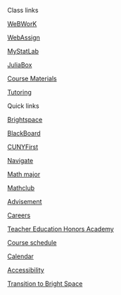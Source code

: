 <!-- autogenerated by julia sidebar-links.jl -->
::: {.d-grid .gap-0}
:::: {.card}
::::: {.card-header}
Class links
:::::

::::: {.btn .btn-light .text-start .text-black}
[<i class="bi-pencil"></i> WeBWorK](/WeBWorK/courses.html){.btn-outline-light alt="webwork"}
:::::

::::: {.btn .btn-light .text-start .text-black}
[<i class="bi-pencil"></i> WebAssign](https://www.webassign.net/){.btn-outline-light alt="webassign"}
:::::

::::: {.btn .btn-light .text-start .text-black}
[<i class="bi-pencil"></i> MyStatLab](https://mlm.pearson.com/northamerica/mystatlab/){.btn-outline-light alt="mystatlab"}
:::::

::::: {.btn .btn-light .text-start .text-black}
[<i class="bi-terminal-fill"></i> JuliaBox](/juliabox){.btn-outline-light alt="JuliaBox"}
:::::

::::: {.btn .btn-light .text-start .text-black}
[<i class="bi-pencil"></i> Course Materials](/Undergraduate/Courses/){.btn-outline-light alt="Materials"}
:::::

::::: {.btn .btn-light .text-start .text-black}
[<i class="bi-person-circle"></i> Tutoring](/Undergraduate/Tutoring/){.btn-outline-light alt="Tutoring"}
:::::

::::
:::

::: {.d-grid .gap-0}
:::: {.card}

::::: {.card-header}
Quick links
:::::

::::: {.btn .btn-light .text-start .text-black}
[<i class="bi-journal"></i> Brightspace](https://brightspace.cuny.edu/){.btn-outline-light alt="brightspace"}
:::::

::::: {.btn .btn-light .text-start .text-black}
[<i class="bi-journal"></i> BlackBoard](https://www.cuny.edu/about/administration/offices/cis/core-functions/cuny-blackboard/){.btn-outline-light alt="blackboard"}
:::::

::::: {.btn .btn-light .text-start .text-black}
[<i class="bi-tools"></i> CUNYFirst](https://www.cuny.edu/about/administration/offices/cis/cunyfirst/){.btn-outline-light alt="cuny first"}
:::::

::::: {.btn .btn-light .text-start .text-black}
[<i class="bi-tools"></i> Navigate](https://csi-cuny.campus.eab.com/){.btn-outline-light alt="Navigate"}
:::::

::::: {.btn .btn-light .text-start .text-black}
[<i class="bi-ui-checks-grid"></i> Math major](/Undergraduate/Major/){.btn-outline-light alt="Major"}
:::::

::::: {.btn .btn-light .text-start .text-black}
[<i class="bi-transparency"></i> Mathclub](https://math-csi-cuny.github.io/mathclub/){.btn-outline-light alt="Major"}
:::::

::::: {.btn .btn-light .text-start .text-black}
[<i class="bi-person-check-fill"></i> Advisement](/Undergraduate/AdvisingDocuments/){.btn-outline-light alt="Advisement"}
:::::

::::: {.btn .btn-light .text-start .text-black}
[<i class="bi-door-open"></i> Careers](/Undergraduate/Career/){.btn-outline-light alt="Careers in mathematics"}
:::::

::::: {.btn .btn-light .text-start .text-black}
[<i class="bi-lightbulb"></i> Teacher Education Honors Academy](https://www.csi.cuny.edu/academics-and-research/specialized-programs/honors-programs/teacher-education-honors-academy){.btn-outline-light alt="Teacher Education Honors Academy"}
:::::

::::: {.btn .btn-light .text-start .text-black}
[<i class="bi-layout-wtf"></i> Course schedule](/Undergraduate/Courses/CUNYFirst/){.btn-outline-light alt="Course Schedule"}
:::::

::::: {.btn .btn-light .text-start .text-black}
[<i class="bi-calendar-week"></i> Calendar](/calendar.html){.btn-outline-light alt="College calendar"}
:::::

::::: {.btn .btn-light .text-start .text-black}
[<i class="bi-pencil"></i> Accessibility](https://mth229.github.io/CSI-Math-ADA/){.btn-outline-light alt="Accessibility"}
:::::

::::: {.btn .btn-light .text-start .text-black}
[<i class="bi-pencil"></i> Transition to Bright Space](/BB2BS/){.btn-outline-light alt="Brightspace"}
:::::


::::
:::

